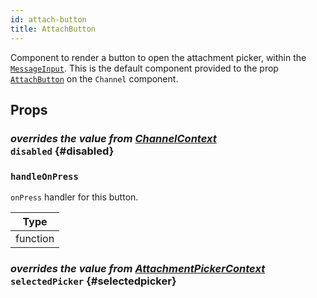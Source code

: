```yaml
---
id: attach-button
title: AttachButton
---
```



Component to render a button to open the attachment picker, within the [`MessageInput`](../message_input.mdx).
This is the default component provided to the prop [`AttachButton`](../../core-components/channel.mdx#attachbutton) on the `Channel` component.

## Props

### <div class="label description">_overrides the value from [ChannelContext](../../contexts/channel_context.mdx#disabled)_</div> `disabled` {#disabled}

<Disabled />

### `handleOnPress`

`onPress` handler for this button.

| Type     |
| -------- |
| function |

### <div class="label description">_overrides the value from [AttachmentPickerContext](../../contexts/attachment_picker_context.mdx#selectedpicker)_</div> `selectedPicker` {#selectedpicker}

<SelectedPicker />

